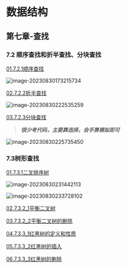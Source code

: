 
# 数据结构

> <Hitokoto />

## 第七章-查找

### 7.2 顺序查找和折半查找、分块查找

[01.7.2.1顺序查找](https://share.goodnotes.com/s/No7EfUhPHAerrsmV73SYcE)

![image-20230830173215734](https://pic.redhat.team/uPic/image-20230830173215734.png)

[02.7.2.2折半查找](https://share.goodnotes.com/s/RHX5qNsU6NlmBHsgWd3ZWH)

![image-20230830222535259](https://pic.redhat.team/uPic/image-20230830222535259.png)

[03.7.2.3分块查找](https://share.goodnotes.com/s/AVEiM3zxPrODp5uG8FIMqo)

> ***很少考代码，主要靠选择，会手算模拟即可***

![image-20230830225735450](https://pic.redhat.team/uPic/image-20230830225735450.png)

### 7.3树形查找

[01.7.3.1二叉排序树](https://web.goodnotes.com/s/fotIyDiKSAsqiU48lcTgRO)

![image-20230830231442113](https://pic.redhat.team/uPic/image-20230830231442113.png)

![image-20230830233728102](https://pic.redhat.team/uPic/image-20230830233728102.png)

[02.7.3.2_1平衡二叉树](https://share.goodnotes.com/s/AVEiM3zxPrODp5uG8FIMqo)

[03.7.3.2_2平衡二叉树的删除](https://share.goodnotes.com/s/AVEiM3zxPrODp5uG8FIMqo)

[04.7.3.3_1红黑树的定义和性质](https://share.goodnotes.com/s/AVEiM3zxPrODp5uG8FIMqo)

[05.7.3.3_2红黑树的插入](https://share.goodnotes.com/s/AVEiM3zxPrODp5uG8FIMqo)

[06.7.3.3_3红黑树的删除](https://share.goodnotes.com/s/AVEiM3zxPrODp5uG8FIMqo)

